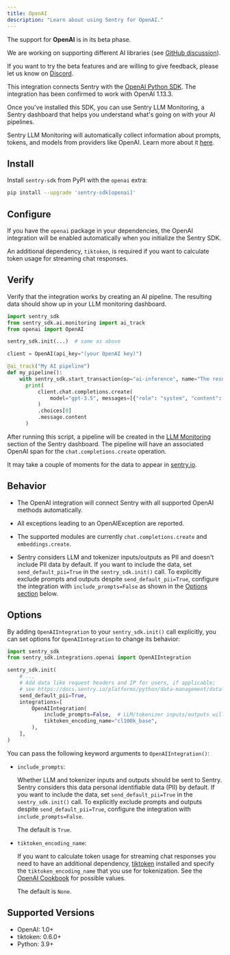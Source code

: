 ```yaml
---
title: OpenAI
description: "Learn about using Sentry for OpenAI."
---
```


<Alert title="Beta">

The support for **OpenAI** is in its beta phase.

We are working on supporting different AI libraries (see [GitHub discussion](https://github.com/getsentry/sentry-python/discussions/3007)).

If you want to try the beta features and are willing to give feedback, please let us know on [Discord](https://discord.com/invite/Ww9hbqr).

</Alert>

This integration connects Sentry with the [OpenAI Python SDK](https://github.com/openai/openai-python).
The integration has been confirmed to work with OpenAI 1.13.3.

Once you've installed this SDK, you can use Sentry LLM Monitoring, a Sentry dashboard that helps you understand what's going on with your AI pipelines.

Sentry LLM Monitoring will automatically collect information about prompts, tokens, and models from providers like OpenAI. Learn more about it [here](/product/insights/llm-monitoring).

## Install

Install `sentry-sdk` from PyPI with the `openai` extra:

```bash
pip install --upgrade 'sentry-sdk[openai]'
```

## Configure

If you have the `openai` package in your dependencies, the OpenAI integration will be enabled automatically when you initialize the Sentry SDK.

An additional dependency, `tiktoken`, is required if you want to calculate token usage for streaming chat responses.

<PlatformContent includePath="getting-started-config" />

## Verify

Verify that the integration works by creating an AI pipeline. The resulting data should show up in your LLM monitoring dashboard.


```python
import sentry_sdk
from sentry_sdk.ai.monitoring import ai_track
from openai import OpenAI

sentry_sdk.init(...)  # same as above

client = OpenAI(api_key="(your OpenAI key)")

@ai_track("My AI pipeline")
def my_pipeline():
    with sentry_sdk.start_transaction(op="ai-inference", name="The result of the AI inference"):
      print(
          client.chat.completions.create(
              model="gpt-3.5", messages=[{"role": "system", "content": "say hello"}]
          )
          .choices[0]
          .message.content
      )
```

After running this script, a pipeline will be created in the [LLM Monitoring](/product/insights/llm-monitoring) section of the Sentry dashboard. The pipeline will have an associated OpenAI span for the `chat.completions.create` operation.

It may take a couple of moments for the data to appear in [sentry.io](https://sentry.io).

## Behavior

- The OpenAI integration will connect Sentry with all supported OpenAI methods automatically.

- All exceptions leading to an OpenAIException are reported.

- The supported modules are currently `chat.completions.create` and `embeddings.create`.

- Sentry considers LLM and tokenizer inputs/outputs as PII and doesn't include PII data by default. If you want to include the data, set `send_default_pii=True` in the `sentry_sdk.init()` call. To explicitly exclude prompts and outputs despite `send_default_pii=True`, configure the integration with `include_prompts=False` as shown in the [Options section](#options) below.

## Options

By adding `OpenAIIntegration` to your `sentry_sdk.init()` call explicitly, you can set options for `OpenAIIntegration` to change its behavior:

```python
import sentry_sdk
from sentry_sdk.integrations.openai import OpenAIIntegration

sentry_sdk.init(
    # ...
    # Add data like request headers and IP for users, if applicable;
    # see https://docs.sentry.io/platforms/python/data-management/data-collected/ for more info
    send_default_pii=True,
    integrations=[
        OpenAIIntegration(
            include_prompts=False,  # LLM/tokenizer inputs/outputs will be not sent to Sentry, despite send_default_pii=True
            tiktoken_encoding_name="cl100k_base",
        ),
    ],
)
```

You can pass the following keyword arguments to `OpenAIIntegration()`:

- `include_prompts`:

  Whether LLM and tokenizer inputs and outputs should be sent to Sentry. Sentry considers this data personal identifiable data (PII) by default. If you want to include the data, set `send_default_pii=True` in the `sentry_sdk.init()` call. To explicitly exclude prompts and outputs despite `send_default_pii=True`, configure the integration with `include_prompts=False`.

  The default is `True`.

- `tiktoken_encoding_name`:

  If you want to calculate token usage for streaming chat responses you need to have an additional dependency, [tiktoken](https://pypi.org/project/tiktoken/) installed and specify the `tiktoken_encoding_name` that you use for tokenization. See the [OpenAI Cookbook](https://cookbook.openai.com/examples/how_to_count_tokens_with_tiktoken) for possible values.

  The default is `None`.


## Supported Versions

- OpenAI: 1.0+
- tiktoken: 0.6.0+
- Python: 3.9+
